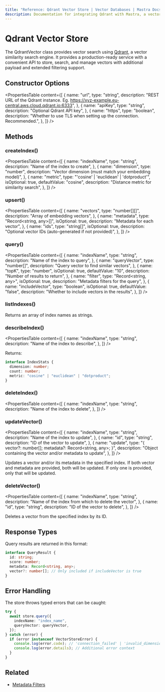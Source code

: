 ```yaml
---
title: "Reference: Qdrant Vector Store | Vector Databases | Mastra Docs"
description: Documentation for integrating Qdrant with Mastra, a vector similarity search engine for managing vectors and payloads.
---
```


# Qdrant Vector Store

The QdrantVector class provides vector search using [Qdrant](https://qdrant.tech/), a vector similarity search engine.
It provides a production-ready service with a convenient API to store, search, and manage vectors with additional payload and extended filtering support.

## Constructor Options

<PropertiesTable
  content={[
    {
      name: "url",
      type: "string",
      description:
        "REST URL of the Qdrant instance. Eg. https://xyz-example.eu-central.aws.cloud.qdrant.io:6333",
    },
    {
      name: "apiKey",
      type: "string",
      description: "Optional Qdrant API key",
    },
    {
      name: "https",
      type: "boolean",
      description:
        "Whether to use TLS when setting up the connection. Recommended.",
    },
  ]}
/>

## Methods

### createIndex()

<PropertiesTable
  content={[
    {
      name: "indexName",
      type: "string",
      description: "Name of the index to create",
    },
    {
      name: "dimension",
      type: "number",
      description: "Vector dimension (must match your embedding model)",
    },
    {
      name: "metric",
      type: "'cosine' | 'euclidean' | 'dotproduct'",
      isOptional: true,
      defaultValue: "cosine",
      description: "Distance metric for similarity search",
    },
  ]}
/>

### upsert()

<PropertiesTable
  content={[
    {
      name: "vectors",
      type: "number[][]",
      description: "Array of embedding vectors",
    },
    {
      name: "metadata",
      type: "Record<string, any>[]",
      isOptional: true,
      description: "Metadata for each vector",
    },
    {
      name: "ids",
      type: "string[]",
      isOptional: true,
      description: "Optional vector IDs (auto-generated if not provided)",
    },
  ]}
/>

### query()

<PropertiesTable
  content={[
    {
      name: "indexName",
      type: "string",
      description: "Name of the index to query",
    },
    {
      name: "queryVector",
      type: "number[]",
      description: "Query vector to find similar vectors",
    },
    {
      name: "topK",
      type: "number",
      isOptional: true,
      defaultValue: "10",
      description: "Number of results to return",
    },
    {
      name: "filter",
      type: "Record<string, any>",
      isOptional: true,
      description: "Metadata filters for the query",
    },
    {
      name: "includeVector",
      type: "boolean",
      isOptional: true,
      defaultValue: "false",
      description: "Whether to include vectors in the results",
    },
  ]}
/>

### listIndexes()

Returns an array of index names as strings.

### describeIndex()

<PropertiesTable
  content={[
    {
      name: "indexName",
      type: "string",
      description: "Name of the index to describe",
    },
  ]}
/>

Returns:

```typescript copy
interface IndexStats {
  dimension: number;
  count: number;
  metric: "cosine" | "euclidean" | "dotproduct";
}
```

### deleteIndex()

<PropertiesTable
  content={[
    {
      name: "indexName",
      type: "string",
      description: "Name of the index to delete",
    },
  ]}
/>

### updateVector()

<PropertiesTable
  content={[
    {
      name: "indexName",
      type: "string",
      description: "Name of the index to update",
    },
    {
      name: "id",
      type: "string",
      description: "ID of the vector to update",
    },
    {
      name: "update",
      type: "{ vector?: number[]; metadata?: Record<string, any>; }",
      description: "Object containing the vector and/or metadata to update",
    },
  ]}
/>

Updates a vector and/or its metadata in the specified index. If both vector and metadata are provided, both will be updated. If only one is provided, only that will be updated.

### deleteVector()

<PropertiesTable
  content={[
    {
      name: "indexName",
      type: "string",
      description: "Name of the index from which to delete the vector",
    },
    {
      name: "id",
      type: "string",
      description: "ID of the vector to delete",
    },
  ]}
/>

Deletes a vector from the specified index by its ID.

## Response Types

Query results are returned in this format:

```typescript copy
interface QueryResult {
  id: string;
  score: number;
  metadata: Record<string, any>;
  vector?: number[]; // Only included if includeVector is true
}
```

## Error Handling

The store throws typed errors that can be caught:

```typescript copy
try {
  await store.query({
    indexName: "index_name",
    queryVector: queryVector,
  });
} catch (error) {
  if (error instanceof VectorStoreError) {
    console.log(error.code); // 'connection_failed' | 'invalid_dimension' | etc
    console.log(error.details); // Additional error context
  }
}
```

## Related

- [Metadata Filters](../rag/metadata-filters)
